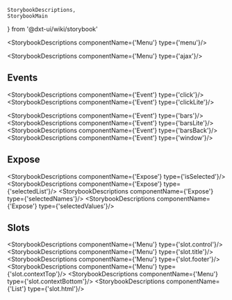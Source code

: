     StorybookDescriptions,
    StorybookMain
} from '@dxt-ui/wiki/storybook'


[//]: # (:documentation-import [!] System label / Системная метка)
[//]: # (:documentation-import [!] System label / Системная метка)

<Meta of={Menu}/>
<StorybookMain
    name={MenuWikiStorybook.getName()}
    description={MenuWikiStorybook.getDescription()}
    story={Menu.Menu}
/>

[//]: # (:documentation-body [!] System label / Системная метка)

<StorybookDescriptions componentName={'Menu'} type={'menu'}/>

<StorybookDescriptions componentName={'Menu'} type={'ajax'}/>
<Canvas of={Menu.MenuAjax}/>
    
[//]: # (:documentation-body [!] System label / Системная метка)

[//]: # (:documentation-events [!] System label / Системная метка)
## Events

<StorybookDescriptions componentName={'Event'} type={'click'}/>
<StorybookDescriptions componentName={'Event'} type={'clickLite'}/>

<StorybookDescriptions componentName={'Event'} type={'bars'}/>
<StorybookDescriptions componentName={'Event'} type={'barsLite'}/>
<StorybookDescriptions componentName={'Event'} type={'barsBack'}/>
<StorybookDescriptions componentName={'Event'} type={'window'}/>
    
[//]: # (:documentation-events [!] System label / Системная метка)

[//]: # (:documentation-expose [!] System label / Системная метка)
## Expose

<StorybookDescriptions componentName={'Expose'} type={'isSelected'}/>
<StorybookDescriptions componentName={'Expose'} type={'selectedList'}/>
<StorybookDescriptions componentName={'Expose'} type={'selectedNames'}/>
<StorybookDescriptions componentName={'Expose'} type={'selectedValues'}/>
    
[//]: # (:documentation-expose [!] System label / Системная метка)

[//]: # (:documentation-slots [!] System label / Системная метка)
## Slots

<StorybookDescriptions componentName={'Menu'} type={'slot.control'}/>
<StorybookDescriptions componentName={'Menu'} type={'slot.title'}/>
<StorybookDescriptions componentName={'Menu'} type={'slot.footer'}/>
<StorybookDescriptions componentName={'Menu'} type={'slot.contextTop'}/>
<StorybookDescriptions componentName={'Menu'} type={'slot.contextBottom'}/>
<StorybookDescriptions componentName={'List'} type={'slot.html'}/>
    
[//]: # (:documentation-slots [!] System label / Системная метка)
